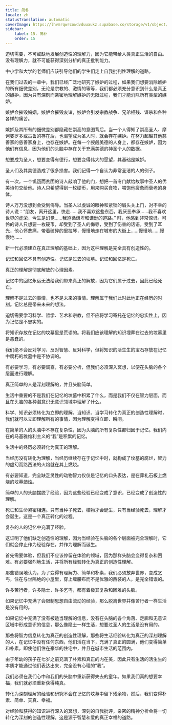 ```yaml
---
title: 简朴
locale: zh
statusTranslation: automatic
coverImage: https://lhvmrqwrcowdvduuaukz.supabase.co/storage/v1/object/public/strapi-uploads/small_cover-educacion-fundamental.webp-2d51a7828a2b1309555be27f7e2a61a0.webp
sidebar:
    label: 15. 简朴
    order: 15
---
```

迫切需要，不可或缺地发展创造性的理解力，因为它能带给人类真正生活的自由。没有理解力，就不可能获得深刻分析的真正批判能力。

中小学和大学的老师们应该引导他们的学生们走上自我批判性理解的道路。

在我们过去的一章中，我们已经广泛地研究了嫉妒的过程，如果我们想要消除嫉妒的所有细微差别，无论是宗教的、激情的等等，我们都必须充分意识到什么是真正的嫉妒，因为只有深刻而亲密地理解嫉妒的无限过程，我们才能消除所有类型的嫉妒。

嫉妒会摧毁婚姻，嫉妒会摧毁友谊，嫉妒会引发宗教战争、兄弟相残、谋杀和各种各样的痛苦。

嫉妒及其所有的细微差别都隐藏在崇高的意图背后。当一个人得知了崇高圣人、摩诃婆罗多或古鲁的存在后，也渴望成为圣人时，就会存在嫉妒。在努力超越其他慈善家的慈善家身上，也存在嫉妒。在每一个觊觎美德的人身上，都存在嫉妒，因为他们有信息，因为他们的头脑中存在关于充满美德的神圣个人的数据。

想要成为圣人，想要变得有德行，想要变得伟大的愿望，其基础是嫉妒。

圣人们及其美德造成了很多损害。我们记得一个自认为非常圣洁的人的例子。

有一次，一个饥饿而贫困的诗人敲响了他的门，想把一首专门献给故事中圣人的优美诗句交给他。诗人只希望得到一枚硬币，用来购买食物，喂饱他疲惫而衰老的身体。

诗人万万没想到会受到侮辱。当圣人以虔诚的眼神和紧锁的眉头关上门，对不幸的诗人说：“朋友，离开这里，快走……我不喜欢这些东西，我厌恶奉承……我不喜欢世界的虚荣，今生是幻觉……我遵循谦卑和谦逊的道路。” 时，他感到非常惊讶。可怜的诗人只想要一枚硬币，却受到了圣人的侮辱，受到了伤害的话语，受到了耳光，他心怀悲痛，带着破碎的里拉琴，慢慢地走在城市的大街上……慢慢地……慢慢地……

新一代必须建立在真正理解的基础上，因为这种理解是完全具有创造性的。

记忆和回忆不具有创造性。记忆是过去的坟墓。记忆和回忆是死亡。

真正的理解是彻底解放的心理因素。

记忆中的回忆永远无法给我们带来真正的解放，因为它们属于过去，因此已经死亡。

理解不是过去的事情，也不是未来的事情。理解属于我们此时此地正在经历的时刻。记忆总是带来未来的想法。

迫切需要学习科学、哲学、艺术和宗教，但不应将学习寄托在记忆的忠实性上，因为记忆是不忠实的。

将知识存放在记忆的坟墓里是荒谬的。将我们应该理解的知识埋葬在过去的坟墓里是愚蠢的。

我们绝不会反对学习、反对智慧、反对科学，但将知识的活生生的宝石存放在记忆中腐朽的坟墓中是不协调的。

有必要学习，有必要调查，有必要分析，但我们必须深入冥想，以便在头脑的各个层面进行理解。

真正简单的人是深刻理解的，并且头脑简单。

生活中重要的不是我们在记忆的坟墓中积累了什么，而是我们不仅在智力层面，而且在头脑的各种潜意识无意识领域中理解了什么。

科学、知识必须转化为立即的理解。当知识、当学习转化为真正的创造性理解时，我们就可以立即理解所有的事情，因为理解变得立即、瞬间。

在简单的人的头脑中不存在复杂性，因为头脑的所有复杂性都归因于记忆。我们内在的马基雅维利主义的“我”是积累的记忆。

生活中的经历必须转化为真正的理解。

当经历没有转化为理解，当经历继续存在于记忆中时，就构成了坟墓的腐烂，智力的虚幻而路西法的火焰就在其上燃烧。

有必要知道，完全缺乏灵性的动物智力仅仅是记忆的口头表达，是在葬礼石板上燃烧的坟墓蜡烛。

简单的人的头脑摆脱了经验，因为这些经验已经变成了意识，已经变成了创造性的理解。

死亡和生命紧密相连。只有当种子死去，植物才会诞生，只有当经验死去，理解才会诞生。这是一个真正转化的过程。

复杂的人的记忆中充满了经验。

这证明了他们缺乏创造性的理解，因为当经验在头脑的各个层面被完全理解时，它们就会停止作为经验存在，并作为理解而诞生。

首先需要体验，但我们不应该停留在体验的领域，因为那样头脑会变得复杂和困难。有必要强烈地生活，并将所有经验转化为真正的创造性理解。

那些错误地认为，为了变得有理解力、简单和朴素，我们必须放弃世界，变成乞丐，住在与世隔绝的小屋里，穿上缠腰布而不是优雅的西装的人，是完全错误的。

许多苦行者，许多隐士，许多乞丐，都有着极其复杂和困难的头脑。

如果记忆中充满了会限制思想自由流动的经验，那么脱离世界并像苦行者一样生活是没有用的。

如果记忆中充满了没有被适当理解的信息，没有在头脑的各个角落、走廊和无意识区域中形成意识的信息，那么像隐士一样生活，想要过圣人的生活是没有用的。

那些将智力信息转化为真正的创造性理解，那些将生活经验转化为真正的深刻理解的人，在记忆中没有任何东西，他们活在当下，充满了真正的圆满，他们变得简单和朴素，即使他们住在豪华的住宅中，并且在城市生活的范围内。

由于年幼的孩子在七岁之前充满了朴素和真正的内在美，因此只有生活的活生生的本质才能通过他们表达出来，完全没有心理的“我”。

我们必须在我们心中和我们的头脑中重新获得失去的童年。如果我们真的想要幸福，我们就必须重新获得纯真。

转化为深刻理解的经验和研究不会在记忆的坟墓中留下残余物，然后，我们变得朴素、简单、天真、幸福。

对经验和获得的知识进行深入的冥想，深刻的自我批评，亲密的精神分析会将一切转化为深刻的创造性理解。这是源于智慧和爱的真正幸福的道路。

